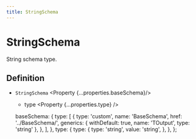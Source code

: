 ```yaml
---
title: StringSchema
---
```



# StringSchema

String schema type.

## Definition

- `StringSchema` <Property {...properties.baseSchema}/>
  - type <Property {...properties.type} />

  baseSchema: {
    type: [
      {
        type: 'custom',
        name: 'BaseSchema',
        href: '../BaseSchema/',
        generics: {
          withDefault: true,
          name: 'TOutput',
          type: 'string'
        },
      },
    ],
  },
  type: {
    type: {
      type: 'string',
      value: 'string',
    },
  },
};
